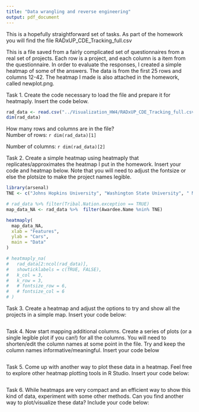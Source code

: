 ```yaml
---
title: "Data wrangling and reverse engineering"
output: pdf_document
---
```


This is a hopefully straightforward set of tasks. As part of the homework you will find the file RADxUP_CDE_Tracking_full.csv

This is a file saved from a fairly complicated set of questionnaires from a real set of projects. Each row is a project, and each column is a item from the questionnaire. In order to evaluate the responses, I created a simple heatmap of some of the answers. The data is from the first 25 rows and columns 12-42. The heatmap I made is also attached in the homework, called newplot.png. 

Task 1. Create the code necessary to load the file and prepare it for heatmaply. Insert the code below. 

```r
rad_data <- read.csv("../Visualization_HW4/RADxUP_CDE_Tracking_full.csv")
dim(rad_data)
```
 
How many rows and columns are in the file?  
Number of rows: `r dim(rad_data)[1]`

Number of columns: `r dim(rad_data)[2]`

Task 2. Create a simple heatmap using heatmaply that replicates/approximates the heatmap I put in the homework. Insert your code and heatmap below. Note that you will need to adjust the fontsize or else the plotsize to make the project names legible. 

```r
library(arsenal)
TNE <- c("Johns Hopkins University", "Washington State University", " Montana State University - Bozeman")

# rad_data %>% filter(Tribal.Nation.exception == TRUE)
map_data_NA <- rad_data %>%  filter(Awardee.Name %nin% TNE)

heatmaply(
  map_data_NA,
  xlab = "Features",
  ylab = "Cars",
  main = "Data"
)

# heatmaply_na(
#   rad_data[2:ncol(rad_data)],
#   showticklabels = c(TRUE, FALSE),
#   k_col = 3,
#   k_row = 3,
#   # fontsize_row = 6,
#   # fontsize_col = 6
# )

```

Task 3. Create a heatmap and adjust the options to try and show all the projects in a simple map. Insert your code below:


```r

```

Task 4. Now start mapping additional columns. Create a series of plots (or a single legible plot if you can!) for all the columns. You will need to shorten/edit the column names at some point in the file. Try and keep the column names informative/meaningful. Insert your code below


```r

```

Task 5. Come up with another way to plot these data in a heatmap. Feel free to explore other heatmap plotting tools in R Studio. Insert your code below:

```r

```

Task 6. While heatmaps are very compact and an efficient way to show this kind of data, experiment with some other methods. Can you find another way to plot/visualize these data? Include your code below:

```r

```

